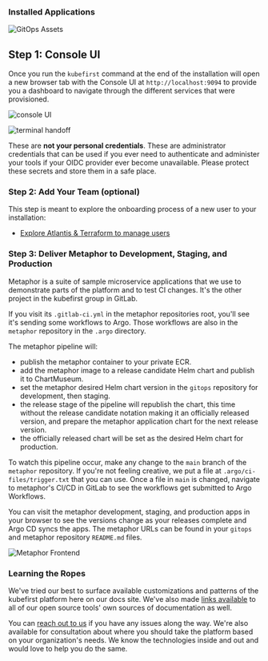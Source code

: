### Installed Applications

![GitOps Assets](../../../img/kubefirst/gitlab/gitops-assets.png)

## Step 1: Console UI

Once you run the `kubefirst` command at the end of the installation will open a new browser tab with the Console UI at `http://localhost:9094` to provide you a dashboard to navigate through the different services that were provisioned.

![console UI](../../../img/common/gitlab/console.png)

![terminal handoff](../../../img/kubefirst/getting-started/cluster-create-result.png)

These are **not your personal credentials**. These are administrator credentials that can be used if you ever need to authenticate and administer your tools if your OIDC provider ever become unavailable. Please protect these secrets and store them in a safe place.

### Step 2: Add Your Team (optional)

This step is meant to explore the onboarding process of a new user to your installation:

- [Explore Atlantis & Terraform to manage users](../../explore/user-creation.mdx)

### Step 3: Deliver Metaphor to Development, Staging, and Production

Metaphor is a suite of sample microservice applications that we use to demonstrate parts of the platform and to test CI changes. It's the other project in the kubefirst group in GitLab.

If you visit its `.gitlab-ci.yml` in the metaphor repositories root, you'll see it's sending some workflows to Argo. Those workflows are also in the `metaphor` repository in the `.argo` directory.

The metaphor pipeline will:

- publish the metaphor container to your private ECR.
- add the metaphor image to a release candidate Helm chart and publish it to ChartMuseum.
- set the metaphor desired Helm chart version in the `gitops` repository for development, then staging.
- the release stage of the pipeline will republish the chart, this time without the release candidate notation making it an officially released version, and prepare the metaphor application chart for the next release version.
- the officially released chart will be set as the desired Helm chart for production.

To watch this pipeline occur, make any change to the `main` branch of the `metaphor` repository. If you're not feeling creative, we put a file at `.argo/ci-files/trigger.txt` that you can use. Once a file in `main` is changed, navigate to metaphor's CI/CD in GitLab to see the workflows get submitted to Argo Workflows.

You can visit the metaphor development, staging, and production apps in your browser to see the versions change as your releases complete and Argo CD syncs the apps. The metaphor URLs can be found in your `gitops` and metaphor repository `README.md` files.

![Metaphor Frontend](../../../img/kubefirst/metaphor/metaphor-frontend.png)

### Learning the Ropes

We've tried our best to surface available customizations and patterns of the kubefirst platform here on our docs site. We've also made [links available](../../../credits.md) to all of our open source tools' own sources of documentation as well.

You can [reach out to us](https://kubefirst.io/slack) if you have any issues along the way. We're also available for consultation about where you should take the platform based on your organization's needs. We know the technologies inside and out and would love to help you do the same.